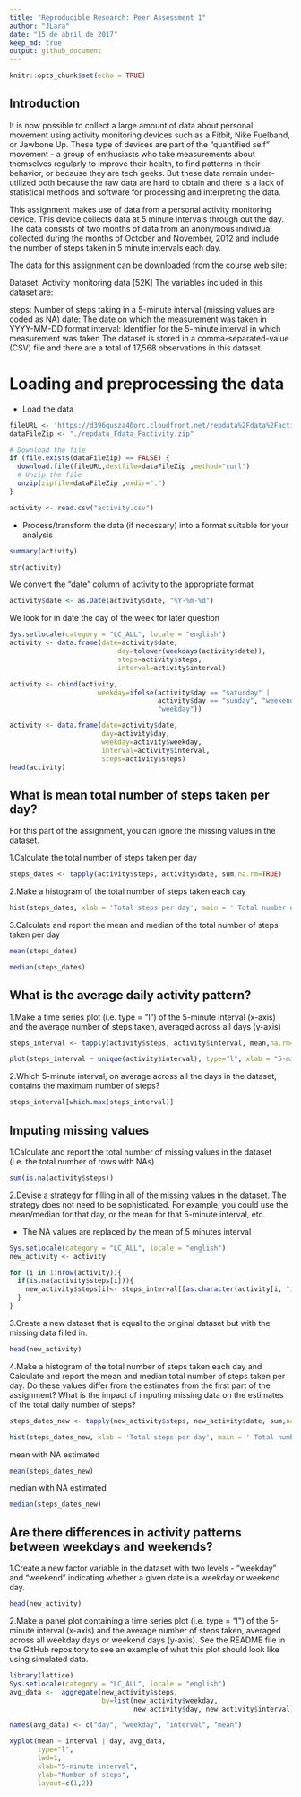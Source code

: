 ---
title: "Reproducible Research: Peer Assessment 1"
author: "JLara"
date: "15 de abril de 2017"
keep_md: true
output: github_document
---

```{r setup, include=FALSE}
knitr::opts_chunk$set(echo = TRUE)
```

## Introduction

It is now possible to collect a large amount of data about personal movement using activity monitoring devices such as a Fitbit, Nike Fuelband, or Jawbone Up. These type of devices are part of the "quantified self" movement - a group of enthusiasts who take measurements about themselves regularly to improve their health, to find patterns in their behavior, or because they are tech geeks. But these data remain under-utilized both because the raw data are hard to obtain and there is a lack of statistical methods and software for processing and interpreting the data.

This assignment makes use of data from a personal activity monitoring device. This device collects data at 5 minute intervals through out the day. The data consists of two months of data from an anonymous individual collected during the months of October and November, 2012 and include the number of steps taken in 5 minute intervals each day.

The data for this assignment can be downloaded from the course web site:

Dataset: Activity monitoring data [52K]
The variables included in this dataset are:

steps: Number of steps taking in a 5-minute interval (missing values are coded as NA)
date: The date on which the measurement was taken in YYYY-MM-DD format
interval: Identifier for the 5-minute interval in which measurement was taken
The dataset is stored in a comma-separated-value (CSV) file and there are a total of 17,568 observations in this dataset.

# Loading and preprocessing the data

* Load the data

```{r Load the data}
fileURL <- 'https://d396qusza40orc.cloudfront.net/repdata%2Fdata%2Factivity.zip'
dataFileZip <- "./repdata_Fdata_Factivity.zip"

# Download the file
if (file.exists(dataFileZip) == FALSE) {
  download.file(fileURL,destfile=dataFileZip ,method="curl")
  # Unzip the file
  unzip(zipfile=dataFileZip ,exdir=".")
}

activity <- read.csv("activity.csv")
```

* Process/transform the data (if necessary) into a format suitable for your analysis

```{r summary}
summary(activity)
```

```{r str}
str(activity)
```

We convert the "date" column of activity to the appropriate format

```{r date}
activity$date <- as.Date(activity$date, "%Y-%m-%d")
```
We look for in date the day of the week for later question

```{r weekend}
Sys.setlocale(category = "LC_ALL", locale = "english")
activity <- data.frame(date=activity$date, 
                           day=tolower(weekdays(activity$date)), 
                           steps=activity$steps, 
                           interval=activity$interval)

activity <- cbind(activity, 
                      weekday=ifelse(activity$day == "saturday" | 
                                     activity$day == "sunday", "weekend", 
                                     "weekday"))

activity <- data.frame(date=activity$date, 
                       day=activity$day, 
                       weekday=activity$weekday, 
                       interval=activity$interval,
                       steps=activity$steps)
head(activity)
```


## What is mean total number of steps taken per day?
For this part of the assignment, you can ignore the missing values in the dataset.

1.Calculate the total number of steps taken per day

```{r total number of steps}
steps_dates <- tapply(activity$steps, activity$date, sum,na.rm=TRUE)
```

2.Make a histogram of the total number of steps taken each day

```{r histogram}
hist(steps_dates, xlab = 'Total steps per day', main = ' Total number of steps taken each day', col = 'red', breaks=10)
```

3.Calculate and report the mean and median of the total number of steps taken per day  

```{r mean}
mean(steps_dates)
```

```{r median}
median(steps_dates)
```



## What is the average daily activity pattern?

1.Make a time series plot (i.e. type = "l") of the 5-minute interval (x-axis) and the average number of steps taken, averaged across all days (y-axis)

```{r seres plot}
steps_interval <- tapply(activity$steps, activity$interval, mean,na.rm=TRUE)

plot(steps_interval ~ unique(activity$interval), type="l", xlab = "5-min interval",ylab="averaged across all days",main="average daily activity pattern")
```

2.Which 5-minute interval, on average across all the days in the dataset, contains the maximum number of steps?

```{r maximum number of steps}
steps_interval[which.max(steps_interval)]
```


## Imputing missing values

1.Calculate and report the total number of missing values in the dataset (i.e. the total number of rows with NAs)

```{r missing values}
sum(is.na(activity$steps))
```

2.Devise a strategy for filling in all of the missing values in the dataset. The strategy does not need to be sophisticated. For example, you could use the mean/median for that day, or the mean for that 5-minute interval, etc.

* The NA values are replaced by the mean of 5 minutes interval

```{r strategy}
Sys.setlocale(category = "LC_ALL", locale = "english")
new_activity <- activity

for (i in 1:nrow(activity)){
  if(is.na(activity$steps[i])){
    new_activity$steps[i]<- steps_interval[[as.character(activity[i, "interval"])]]
  }
}
```

3.Create a new dataset that is equal to the original dataset but with the missing data filled in.

```{r new dataset}
head(new_activity) 
```

4.Make a histogram of the total number of steps taken each day and Calculate and report the mean and median total number of steps taken per day. Do these values differ from the estimates from the first part of the assignment? What is the impact of imputing missing data on the estimates of the total daily number of steps?

```{r total number of steps2}
steps_dates_new <- tapply(new_activity$steps, new_activity$date, sum,na.rm=TRUE)
```
```{r histogram2}
hist(steps_dates_new, xlab = 'Total steps per day', main = ' Total number of steps taken each day', col = 'red', breaks=10)
```

mean with NA estimated 

```{r mean2}
mean(steps_dates_new)
```

median with NA estimated 

```{r median2}
median(steps_dates_new)
```

## Are there differences in activity patterns between weekdays and weekends?

1.Create a new factor variable in the dataset with two levels - "weekday" and "weekend" indicating whether a given date is a weekday or weekend day.

```{r new factor}
head(new_activity)
```

2.Make a panel plot containing a time series plot (i.e. type = "l") of the 5-minute interval (x-axis) and the average number of steps taken, averaged across all weekday days or weekend days (y-axis). See the README file in the GitHub repository to see an example of what this plot should look like using simulated data.

```{r panel plot}
library(lattice)
Sys.setlocale(category = "LC_ALL", locale = "english")
avg_data <-  aggregate(new_activity$steps, 
                       by=list(new_activity$weekday, 
                               new_activity$day, new_activity$interval), mean)

names(avg_data) <- c("day", "weekday", "interval", "mean")  

xyplot(mean ~ interval | day, avg_data, 
       type="l", 
       lwd=1, 
       xlab="5-minute interval", 
       ylab="Number of steps",
       layout=c(1,2))
```
